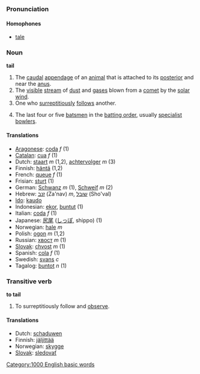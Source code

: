 ===Pronunciation===
====Homophones====
*[[tale]]

===Noun===
'''tail'''

#The [[caudal]] [[appendage]] of an [[animal]] that is attached to its [[posterior]] and near the [[anus]].
#The [[visible]] [[stream]] of [[dust]] and [[gas]]es blown from a [[comet]] by the [[solar wind]].
#One who [[surreptitious]]ly [[follow]]s another.
#{{Cricket}} The last four or five [[batsman|batsmen]] in the [[batting order]], usually [[specialist]] [[bowlers]].

====Translations====
*[[Aragonese]]: [[coda]] ''f'' (1)
*[[Catalan]]: [[cua]] ''f'' (1)
*Dutch: [[staart]] ''m'' (1,2), [[achtervolger]] ''m'' (3)
*Finnish: [[häntä]] (1,2)
*French: [[queue#French|queue]] ''f'' (1)
*Frisian: [[sturt]] (1)
*German: [[Schwanz]] ''m'' (1), [[Schweif]] ''m'' (2)
*Hebrew: [[זנב]] (Za'nav) ''m'', [[שובל]] (Sho'val)
*[[Ido]]: [[kaudo]]
*Indonesian: [[ekor]], [[buntut]] (1)
*Italian: [[coda#Italian|coda]] ''f'' (1)
*Japanese: [[尻尾]] ([[しっぽ]], shippo) (1)
*Norwegian: [[hale]] ''m''
*Polish: [[ogon]] ''m'' (1,2)
*Russian: [[хвост]] ''m'' (1)
*[[Slovak]]: [[chvost]] ''m'' (1)
*Spanish: [[cola]] ''f'' (1)
*Swedish: [[svans]] ''c''
*Tagalog: [[buntot]] ''n'' (1)

===Transitive verb===
'''to tail'''

#To surreptitiously follow and [[observe]].

====Translations====
*Dutch: [[schaduwen]]
*Finnish: [[jäljittää]]
*Norwegian: [[skygge]]
*[[Slovak]]: [[sledovať]]
[[Category:1000 English basic words]]